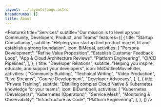 ```yaml
---
layout: ../layouts/page.astro
breadcrumbs: []
title: About
---
```




<Feature3
  title="Services"
  subtitle="Our mission is to level up your Community, Developers, Product, and Teams"
  features={[
    {
      title: "Startup Consultancy",
      subtitle:
        "Helping your startup find product market fit and establish a strong foundation",
      icon: BiMedal,
      activities: [
        "Persona Development",
        "Refine Value Proposition",
        "Establish Customer Feedback Loop",
        "App & Cloud Architecture Reviews",
        "Platform Engineering",
        "CI/CD Pipelines",
      ],
    },
    {
      title: "Developer Relations",
      subtitle: "Helping you inspire, educate, and support your developers",
      icon: MdOutlineMovieFilter,
      activities: [
        "Community Building",
        "Technical Writing",
        "Video Production",
        "Live Streams",
        "Course Development",
        "Developer Advocacy",
      ],
    },
    {
      title: "Private Training",
      subtitle:
        "Distilling complex Cloud Native & Kubernetes knowledge for your teams",
      icon: BiDumbbell,
      activities: [
        "Kubernetes (Developers)",
        "Kubernetes (Operators)",
        "Service Mesh",
        "Monitoring & Observability",
        "Infrastructure as Code",
        "Platform Engineering",
      ],
    },
  ]}
/>

<Testimonial />

<LogoCloud />
